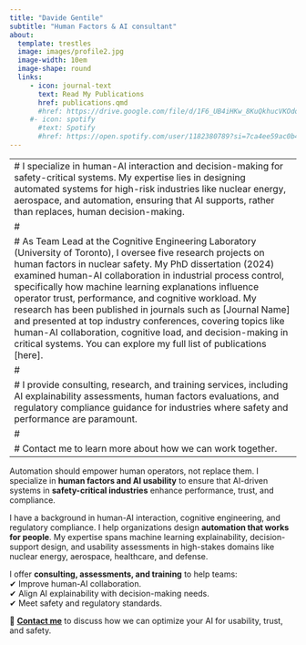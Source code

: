 ```yaml
---
title: "Davide Gentile"
subtitle: "Human Factors & AI consultant"
about:
  template: trestles
  image: images/profile2.jpg
  image-width: 10em
  image-shape: round
  links:
     - icon: journal-text
       text: Read My Publications
       href: publications.qmd
       #href: https://drive.google.com/file/d/1F6_UB4iHKw_8KuQkhucVKOdoi_U4X7JW/view?usp=sharing
     #- icon: spotify
       #text: Spotify
       #href: https://open.spotify.com/user/1182380789?si=7ca4ee59ac0b4619
---
```


```{=html}
<!--I specialize in human factors research and data science, focusing on human-AI interaction and decision-making in safety-critical systems. My work integrates human-subjects experimentation, machine learning explainability, and UX research to enhance trust, usability, and performance in high-stakes domains.

As Team Lead at the Cognitive Engineering Laboratory (University of Toronto), I oversee five research projects on human factors in nuclear safety. My [PhD dissertation](https://utoronto.scholaris.ca/items/01bf5af5-98ce-4a35-9a99-3f482c17a5a6) (2024) examines human-AI collaboration in industrial process control, specifically how machine learning explanations influence operator trust, performance, and cognitive workload. You can learn more about my research [here](publications.qmd).

I thrive in cross-functional teams, collaborating to turn data into practical solutions that support user experiences and human performance. My goal is to make automation intuitive and empowering for people. I also dedicate time to [teaching](courses.qmd) and mentoring, particularly in human factors, statistics, and design of experiments. -->
```
---
# I specialize in human-AI interaction and decision-making for safety-critical systems. My expertise lies in designing automated systems for high-risk industries like nuclear energy, aerospace, and automation, ensuring that AI supports, rather than replaces, human decision-making.
# 
# As Team Lead at the Cognitive Engineering Laboratory (University of Toronto), I oversee five research projects on human factors in nuclear safety. My PhD dissertation (2024) examined human-AI collaboration in industrial process control, specifically how machine learning explanations influence operator trust, performance, and cognitive workload. My research has been published in journals such as [Journal Name] and presented at top industry conferences, covering topics like human-AI collaboration, cognitive load, and decision-making in critical systems. You can explore my full list of publications [here].
# 
# I provide consulting, research, and training services, including AI explainability assessments, human factors evaluations, and regulatory compliance guidance for industries where safety and performance are paramount. 
# 
# Contact me to learn more about how we can work together.
---

Automation should empower human operators, not replace them. I specialize in **human factors and AI usability** to ensure that AI-driven systems in **safety-critical industries** enhance performance, trust, and compliance.

I have a background in human-AI interaction, cognitive engineering, and regulatory compliance. I help organizations design **automation that works for people**. My expertise spans machine learning explainability, decision-support design, and usability assessments in high-stakes domains like nuclear energy, aerospace, healthcare, and defense.

I offer **consulting, assessments, and training** to help teams:\
✔ Improve human-AI collaboration.\
✔ Align AI explainability with decision-making needs.\
✔ Meet safety and regulatory standards.

📩 [**Contact me**](#) to discuss how we can optimize your AI for usability, trust, and safety.
